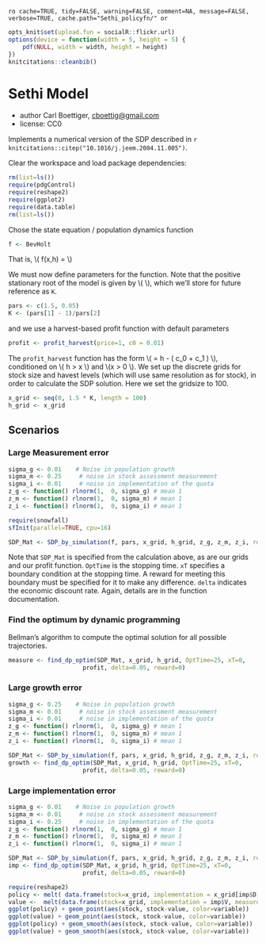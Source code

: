 `ro cache=TRUE, tidy=FALSE, warning=FALSE, comment=NA, message=FALSE, verbose=TRUE, cache.path="Sethi_policyfn/" or`

``` r
opts_knit$set(upload.fun = socialR::flickr.url)
options(device = function(width = 5, height = 5) {
    pdf(NULL, width = width, height = height)
})
knitcitations::cleanbib()
````

# Sethi Model
 * author Carl Boettiger, <cboettig@gmail.com>
 * license: CC0

Implements a numerical version of the SDP described in `r knitcitations::citep("10.1016/j.jeem.2004.11.005")`.


Clear the workspace and load package dependencies: 
``` r
rm(list=ls())   
require(pdgControl)
require(reshape2)
require(ggplot2)
require(data.table)
rm(list=ls())
````


Chose the state equation / population dynamics function

``` r
f <- BevHolt
````

That is, \\( f(x,h) = \frac{A x}{1 + B x} \\)

We must now define parameters for the function.  Note that the positive stationary root of the model is given by \\( \frac{A-1}{B} \\), which we'll store for future reference as `K`.  

``` r
pars <- c(1.5, 0.05)
K <- (pars[1] - 1)/pars[2]
````

and we use a harvest-based profit function with default parameters

``` r
profit <- profit_harvest(price=1, c0 = 0.01) 
````

The `profit_harvest` function has the form \\( \Pi = h - \left( c_0  + c_1 \frac{h}{x} \right) \frac{h}{x} \\), conditioned on \\( h > x \\) and \\(x > 0 \\). We set up the discrete grids for stock size and havest levels (which will use same resolution as for stock), in order to calculate the SDP solution.   Here we set the gridsize to 100.  

``` r
x_grid <- seq(0, 1.5 * K, length = 100)  
h_grid <- x_grid  
````


## Scenarios

### Large Measurement error

``` r
sigma_g <- 0.01    # Noise in population growth
sigma_m <- 0.25     # noise in stock assessment measurement
sigma_i <- 0.01     # noise in implementation of the quota
z_g <- function() rlnorm(1,  0, sigma_g) # mean 1
z_m <- function() rlnorm(1,  0, sigma_m) # mean 1
z_i <- function() rlnorm(1,  0, sigma_i) # mean 1
````

``` r
require(snowfall) 
sfInit(parallel=TRUE, cpu=16)
```

``` r
SDP_Mat <- SDP_by_simulation(f, pars, x_grid, h_grid, z_g, z_m, z_i, reps=19999)
````
Note that `SDP_Mat` is specified from the calculation above, as are our grids and our profit function. `OptTime` is the stopping time.  `xT` specifies a boundary condition at the stopping time. A reward for meeting this boundary must be specified for it to make any difference.  `delta` indicates the economic discount rate. Again, details are in the function documentation.   



### Find the optimum by dynamic programming

Bellman's algorithm to compute the optimal solution for all possible trajectories. 

``` r
measure <- find_dp_optim(SDP_Mat, x_grid, h_grid, OptTime=25, xT=0, 
                     profit, delta=0.05, reward=0)
````

### Large growth error

``` r
sigma_g <- 0.25    # Noise in population growth
sigma_m <- 0.01     # noise in stock assessment measurement
sigma_i <- 0.01     # noise in implementation of the quota
z_g <- function() rlnorm(1,  0, sigma_g) # mean 1
z_m <- function() rlnorm(1,  0, sigma_m) # mean 1
z_i <- function() rlnorm(1,  0, sigma_i) # mean 1
````

``` r
SDP_Mat <- SDP_by_simulation(f, pars, x_grid, h_grid, z_g, z_m, z_i, reps=19999)
growth <- find_dp_optim(SDP_Mat, x_grid, h_grid, OptTime=25, xT=0, 
                     profit, delta=0.05, reward=0)
```

### Large implementation error

``` r
sigma_g <- 0.01    # Noise in population growth
sigma_m <- 0.01     # noise in stock assessment measurement
sigma_i <- 0.25     # noise in implementation of the quota
z_g <- function() rlnorm(1,  0, sigma_g) # mean 1
z_m <- function() rlnorm(1,  0, sigma_m) # mean 1
z_i <- function() rlnorm(1,  0, sigma_i) # mean 1
````

``` r
SDP_Mat <- SDP_by_simulation(f, pars, x_grid, h_grid, z_g, z_m, z_i, reps=19999)
imp <- find_dp_optim(SDP_Mat, x_grid, h_grid, OptTime=25, xT=0, 
                     profit, delta=0.05, reward=0)
```


``` r
require(reshape2)
policy <- melt( data.frame(stock=x_grid, implementation = x_grid[imp$D[,1]], measurement = x_grid[measure$D[,1]], growth = x_grid[growth$D[,1]]), id="stock")
value <-  melt(data.frame(stock=x_grid, implementation = imp$V, measurement = measure$V, growth = growth$V), id="stock")
ggplot(policy) + geom_point(aes(stock, stock-value, color=variable))
ggplot(value) + geom_point(aes(stock, stock-value, color=variable))
ggplot(policy) + geom_smooth(aes(stock, stock-value, color=variable))
ggplot(value) + geom_smooth(aes(stock, stock-value, color=variable))
````


